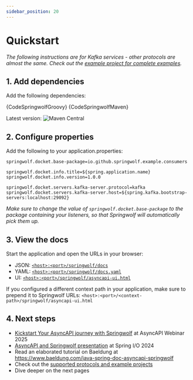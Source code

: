 ```yaml
---
sidebar_position: 20
---
```


# Quickstart

*The following instructions are for Kafka services - other protocols are almost the same. Check out the [example project for complete examples](https://github.com/springwolf/springwolf-core/tree/master/springwolf-examples).*

## 1. Add dependencies

Add the following dependencies:

<Tabs>
  <TabItem value="Groovy" label="Groovy" default>
    <CodeBlock language="groovy">{CodeSpringwolfGroovy}</CodeBlock>
  </TabItem>
  <TabItem value="Maven" label="Maven">
    <CodeBlock language="xml">{CodeSpringwolfMaven}</CodeBlock>
  </TabItem>
</Tabs>

Latest version: ![Maven Central](https://img.shields.io/maven-central/v/io.github.springwolf/springwolf-core?color=green&label=springwolf&style=plastic)

## 2. Configure properties

Add the following to your application.properties:

```properties
springwolf.docket.base-package=io.github.springwolf.example.consumers

springwolf.docket.info.title=${spring.application.name}
springwolf.docket.info.version=1.0.0

springwolf.docket.servers.kafka-server.protocol=kafka
springwolf.docket.servers.kafka-server.host=${spring.kafka.bootstrap-servers:localhost:29092}
```

*Make sure to change the value of `springwolf.docket.base-package` to the package containing your listeners, so that Springwolf will automatically pick them up.*

## 3. View the docs

Start the application and open the URLs in your browser:

- JSON: [`<host>:<port>/springwolf/docs`](http://localhost:8080/springwolf/docs)
- YAML: [`<host>:<port>/springwolf/docs.yaml`](http://localhost:8080/springwolf/docs.yaml)
- UI: [`<host>:<port>/springwolf/asyncapi-ui.html`](http://localhost:8080/springwolf/asyncapi-ui.html)

If you configured a different context path in your application, make sure to prepend it to Springwolf URLs: `<host>:<port>/<context-path>/springwolf/asyncapi-ui.html`

## 4. Next steps

- [Kickstart Your AsyncAPI journey with Springwolf](https://www.youtube.com/live/nNl0HUdBnmg?t=1682) at AsyncAPI Webinar 2025
- [AsyncAPI and Springwolf presentation](https://www.youtube.com/watch?v=DylvTW_ia4Y) at Spring I/O 2024
- Read an elaborated tutorial on Baeldung at https://www.baeldung.com/java-spring-doc-asyncapi-springwolf
- Check out the [supported protocols and example projects](introduction/supported-protocols)
- Dive deeper on the next pages
